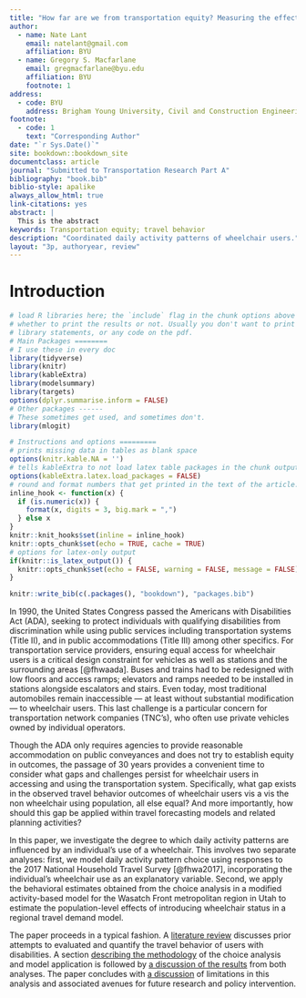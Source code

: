 ```yaml
---
title: "How far are we from transportation equity? Measuring the effect of wheelchair use on daily activity patterns."
author:
  - name: Nate Lant
    email: natelant@gmail.com
    affiliation: BYU
  - name: Gregory S. Macfarlane
    email: gregmacfarlane@byu.edu
    affiliation: BYU
    footnote: 1
address:
  - code: BYU
    address: Brigham Young University, Civil and Construction Engineering Department, 430 Engineering Building, Provo, Utah 84602
footnote:
  - code: 1
    text: "Corresponding Author"
date: "`r Sys.Date()`"
site: bookdown::bookdown_site
documentclass: article
journal: "Submitted to Transportation Research Part A"
bibliography: "book.bib"
biblio-style: apalike
always_allow_html: true
link-citations: yes
abstract: |
  This is the abstract
keywords: Transportation equity; travel behavior
description: "Coordinated daily activity patterns of wheelchair users."
layout: "3p, authoryear, review"
---
```


# Introduction {#intro}

```r
# load R libraries here; the `include` flag in the chunk options above tells
# whether to print the results or not. Usually you don't want to print the
# library statements, or any code on the pdf.
# Main Packages ========
# I use these in every doc
library(tidyverse)
library(knitr)
library(kableExtra)
library(modelsummary)
library(targets)
options(dplyr.summarise.inform = FALSE)
# Other packages ------
# These sometimes get used, and sometimes don't.
library(mlogit)

# Instructions and options =========
# prints missing data in tables as blank space
options(knitr.kable.NA = '') 
# tells kableExtra to not load latex table packages in the chunk output
options(kableExtra.latex.load_packages = FALSE) 
# round and format numbers that get printed in the text of the article.
inline_hook <- function(x) {
  if (is.numeric(x)) {
    format(x, digits = 3, big.mark = ",")
  } else x
}
knitr::knit_hooks$set(inline = inline_hook)
knitr::opts_chunk$set(echo = TRUE, cache = TRUE)
# options for latex-only output
if(knitr::is_latex_output()) {
  knitr::opts_chunk$set(echo = FALSE, warning = FALSE, message = FALSE)
} 

knitr::write_bib(c(.packages(), "bookdown"), "packages.bib")
```



In 1990, the United States Congress passed the Americans with Disabilities Act (ADA), 
seeking to protect individuals with qualifying disabilities from discrimination
while using public services including transportation systems (Title II), and in
public accommodations (Title III) among other specifics. For transportation 
service providers, ensuring equal access for wheelchair users is a critical
design constraint for vehicles as well as stations and the surrounding areas 
[@fhwaada].
Buses and trains had to be redesigned with low floors and access ramps;
elevators and ramps needed to be installed in stations alongside escalators and
stairs. Even today, most traditional automobiles remain inaccessible --- at least
without substantial modification --- to wheelchair users. This last challenge is
a particular concern for transportation network companies (TNC's), who often use
private vehicles owned by individual operators.

Though the ADA only requires agencies to provide reasonable accommodation on 
public conveyances and does not try to establish equity in outcomes, the passage
of 30 years provides a convenient time to consider what gaps and challenges
persist for wheelchair users in accessing and using the transportation system.
Specifically, what gap exists in the observed travel behavior outcomes of
wheelchair users vis a vis the non wheelchair using population, all else equal?
And more importantly, how should this gap be applied within travel forecasting
models and related planning activities?

In this paper, we investigate the degree to which daily activity patterns are
influenced by an individual's use of a wheelchair. This involves two separate
analyses: first, we model daily activity pattern choice using responses to the
2017 National Household Travel Survey [@fhwa2017], incorporating the individual's
wheelchair use as an explanatory variable. Second, we apply the behavioral
estimates obtained from the choice analysis in a modified activity-based model
for the Wasatch Front metropolitan region in Utah to estimate the
population-level effects of introducing wheelchair status in a regional travel
demand model.

The paper proceeds in a typical fashion. A [literature review](#literature)
discusses prior attempts to evaluated and quantify the travel behavior of
users with disabilities. A section [describing the methodology](#methodology)
of the choice analysis and model application is followed by [a discussion of the results](#results)
from both analyses. The paper concludes with [a discussion](#discussion)
of limitations in this analysis and associated avenues for future research and
policy intervention.




